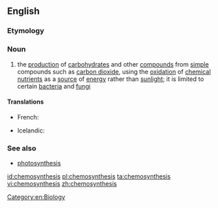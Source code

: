 ==English==
{{wikipedia}}
===Etymology===
{{prefix|chemo|synthesis}}

===Noun===
{{en-noun|-|chemosyntheses}}

# the [[production]] of [[carbohydrate]]s and other [[compound]]s from [[simple]] compounds such as [[carbon dioxide]], using the [[oxidation]] of [[chemical]] [[nutrient]]s as a [[source]] of [[energy]] rather than [[sunlight]]; it is limited to certain [[bacteria]] and [[fungi]]

====Translations====
{{trans-top|production of carbohydrates and other compounds from simple compounds}}
* French: {{t+|fr|chimiosynthèse|f}}
{{trans-mid}}
* Icelandic: {{t|is|efnatillífun|f}}
{{trans-bottom}}

===See also===
* [[photosynthesis]]

[[Category:en:Biology]]

[[id:chemosynthesis]]
[[pl:chemosynthesis]]
[[ta:chemosynthesis]]
[[vi:chemosynthesis]]
[[zh:chemosynthesis]]